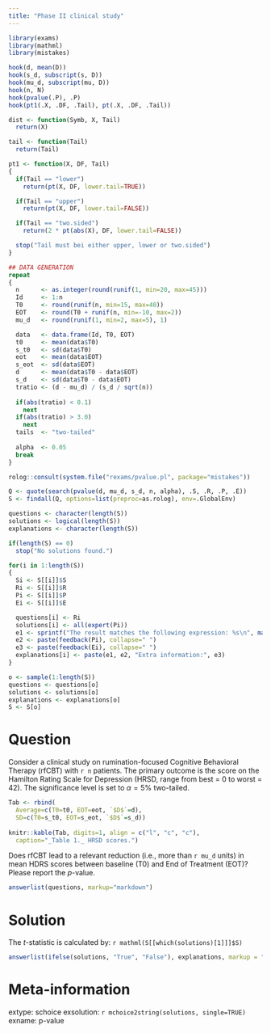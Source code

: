 ```yaml
---
title: "Phase II clinical study"
---
```


```r
library(exams)
library(mathml)
library(mistakes)

hook(d, mean(D))
hook(s_d, subscript(s, D))
hook(mu_d, subscript(mu, D))
hook(n, N)
hook(pvalue(.P), .P)
hook(pt1(.X, .DF, .Tail), pt(.X, .DF, .Tail))

dist <- function(Symb, X, Tail)
  return(X)

tail <- function(Tail)
  return(Tail)

pt1 <- function(X, DF, Tail)
{
  if(Tail == "lower")
    return(pt(X, DF, lower.tail=TRUE))

  if(Tail == "upper")
    return(pt(X, DF, lower.tail=FALSE))

  if(Tail == "two.sided")
    return(2 * pt(abs(X), DF, lower.tail=FALSE))

  stop("Tail must bei either upper, lower or two.sided")
}

## DATA GENERATION
repeat
{
  n      <- as.integer(round(runif(1, min=20, max=45)))
  Id     <- 1:n
  T0     <- round(runif(n, min=15, max=40))
  EOT    <- round(T0 + runif(n, min=-10, max=2))
  mu_d   <- round(runif(1, min=2, max=5), 1)

  data   <- data.frame(Id, T0, EOT)
  t0     <- mean(data$T0)
  s_t0   <- sd(data$T0)
  eot    <- mean(data$EOT)
  s_eot  <- sd(data$EOT)
  d      <- mean(data$T0 - data$EOT)
  s_d    <- sd(data$T0 - data$EOT)
  tratio <- (d - mu_d) / (s_d / sqrt(n))
    
  if(abs(tratio) < 0.1)
    next
  if(abs(tratio) > 3.0)
    next
  tails  <- "two-tailed"
    
  alpha  <- 0.05
  break
}

rolog::consult(system.file("rexams/pvalue.pl", package="mistakes"))

Q <- quote(search(pvalue(d, mu_d, s_d, n, alpha), .S, .R, .P, .E))
S <- findall(Q, options=list(preproc=as.rolog), env=.GlobalEnv)

questions <- character(length(S))
solutions <- logical(length(S))
explanations <- character(length(S))

if(length(S) == 0)
  stop("No solutions found.")

for(i in 1:length(S))
{
  Si <- S[[i]]$S
  Ri <- S[[i]]$R
  Pi <- S[[i]]$P
  Ei <- S[[i]]$E

  questions[i] <- Ri
  solutions[i] <- all(expert(Pi))
  e1 <- sprintf("The result matches the following expression: %s\n", mathml(Si))
  e2 <- paste(feedback(Pi), collapse=" ")
  e3 <- paste(feedback(Ei), collapse=" ")
  explanations[i] <- paste(e1, e2, "Extra information:", e3)
}

o <- sample(1:length(S))
questions <- questions[o]
solutions <- solutions[o]
explanations <- explanations[o]
S <- S[o]
```

Question
========
Consider a clinical study on rumination-focused Cognitive Behavioral
Therapy (rfCBT) with `r n` patients. The primary outcome is the score on the
Hamilton Rating Scale for Depression (HRSD, range from best = 0 to worst = 42).
The significance level is set to $\alpha = 5\%$ two-tailed.

````r
Tab <- rbind(
  Average=c(T0=t0, EOT=eot, `$D$`=d),
  SD=c(T0=s_t0, EOT=s_eot, `$D$`=s_d))
  
knitr::kable(Tab, digits=1, align = c("l", "c", "c"), 
  caption="_Table 1._ HRSD scores.")
````

Does rfCBT lead to a relevant reduction (i.e., more than `r mu_d` units) in mean
HDRS scores between baseline (T0) and End of Treatment (EOT)? Please report
the $p$-value.

```r
answerlist(questions, markup="markdown")
```

Solution
========
The $t$-statistic is calculated by: `r mathml(S[[which(solutions)[1]]]$S)`

```r
answerlist(ifelse(solutions, "True", "False"), explanations, markup = "markdown")
```

Meta-information
================
extype: schoice
exsolution: `r mchoice2string(solutions, single=TRUE)`
exname: p-value
